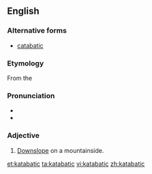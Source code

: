 ==English==

===Alternative forms===
* [[catabatic]]

===Etymology===
From the {{etyl|grc|en}} {{term|sc=Grek|κατάβασις||descent|tr=katábasis}}

===Pronunciation===
* {{IPA|kætəˈbætɪk}}
* {{rhymes|ætɪk}}

===Adjective===
{{en-adj|-}}
{{wikipedia|Katabatic wind}}

# {{meteorology|of airflow}} [[downslope|Downslope]] on a mountainside.

[[et:katabatic]]
[[ta:katabatic]]
[[vi:katabatic]]
[[zh:katabatic]]